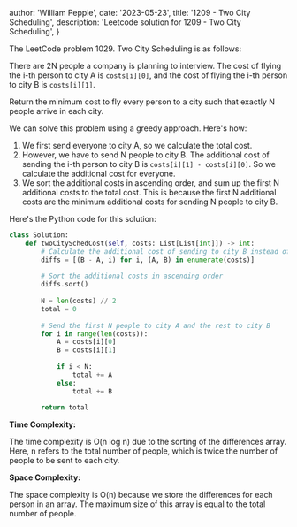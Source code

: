 
  author: 'William Pepple',
  date: '2023-05-23',
  title: '1209 - Two City Scheduling',
  description:
    'Leetcode solution for 1209 - Two City Scheduling',
}



The LeetCode problem 1029. Two City Scheduling is as follows:

There are 2N people a company is planning to interview. The cost of flying the i-th person to city A is `costs[i][0]`, and the cost of flying the i-th person to city B is `costs[i][1]`.

Return the minimum cost to fly every person to a city such that exactly N people arrive in each city.

We can solve this problem using a greedy approach. Here's how:

1. We first send everyone to city A, so we calculate the total cost.
2. However, we have to send N people to city B. The additional cost of sending the i-th person to city B is `costs[i][1] - costs[i][0]`. So we calculate the additional cost for everyone.
3. We sort the additional costs in ascending order, and sum up the first N additional costs to the total cost. This is because the first N additional costs are the minimum additional costs for sending N people to city B.

Here's the Python code for this solution:

```python
class Solution:
    def twoCitySchedCost(self, costs: List[List[int]]) -> int:
        # Calculate the additional cost of sending to city B instead of city A
        diffs = [(B - A, i) for i, (A, B) in enumerate(costs)]
        
        # Sort the additional costs in ascending order
        diffs.sort()
        
        N = len(costs) // 2
        total = 0
        
        # Send the first N people to city A and the rest to city B
        for i in range(len(costs)):
            A = costs[i][0]
            B = costs[i][1]
            
            if i < N:
                total += A
            else:
                total += B
                
        return total
```

**Time Complexity:**

The time complexity is O(n log n) due to the sorting of the differences array. Here, n refers to the total number of people, which is twice the number of people to be sent to each city.

**Space Complexity:**

The space complexity is O(n) because we store the differences for each person in an array. The maximum size of this array is equal to the total number of people.